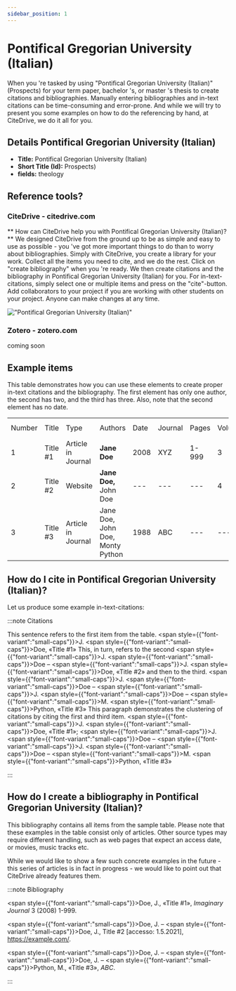 ```yaml
---
sidebar_position: 1
---
```


# Pontifical Gregorian University (Italian)

When you 're tasked by using "Pontifical Gregorian University (Italian)" (Prospects) for your term paper, bachelor 's, or master 's thesis to create citations and bibliographies.
Manually entering bibliographies and in-text citations can be time-consuming and error-prone. And while we will try to present you some examples on how to do the referencing by hand, at CiteDrive, we do it all for you.

## Details  Pontifical Gregorian University (Italian)
* **Title:** Pontifical Gregorian University (Italian)
* **Short Title (Id):** Prospects)
* **fields:** theology

## Reference tools?
### CiteDrive - citedrive.com
** How can CiteDrive help you with Pontifical Gregorian University (Italian)? **
We designed CiteDrive from the ground up to be as simple and easy to use as possible - you 've got more important things to do than to worry about bibliographies. Simply with CiteDrive, you create a library for your work. Collect all the items you need to cite, and we do the rest. Click on "create bibliography" when you 're ready. We then create citations and the bibliography in Pontifical Gregorian University (Italian) for you. For in-text-citations, simply select one or multiple items and press on the "cite"-button. Add collaborators to your project if you are working with other students on your project. Anyone can make changes at any time.


!["Pontifical Gregorian University (Italian)"](images/pontifical-gregorian-university-italian.svg "Choose Pontifical Gregorian University (Italian) in the CiteDrive App")

### Zotero - zotero.com

coming soon

## Example items

This table demonstrates how you can use these elements to create proper in-text citations and the bibliography. The first element has only one author, the second has two, and the third has three. Also, note that the second element has no date.


<table>
  <tr>
   <td>Number
   </td>
   <td>Title
   </td>
   <td>Type
   </td>
   <td>Authors
   </td>
   <td>Date
   </td>
   <td>Journal
   </td>
   <td>Pages
   </td>
   <td>Volume
   </td>
   <td>Issue
   </td>
   <td>Access Date
   </td>
  </tr>
  <tr>
   <td>1
   </td>
   <td>Title #1
   </td>
   <td>Article in Journal
   </td>
   <td><strong>Jane Doe</strong>
   </td>
   <td>2008
   </td>
   <td>XYZ
   </td>
   <td>1-999
   </td>
   <td>3
   </td>
   <td>2
   </td>
   <td>--
   </td>
  </tr>
  <tr>
   <td>
2
   </td>
   <td>Title #2
   </td>
   <td>Website
   </td>
   <td><strong>Jane Doe, </strong>John Doe
   </td>
   <td>---
   </td>
   <td>---
   </td>
   <td>---
   </td>
   <td>4
   </td>
   <td>---
   </td>
   <td>2020-05-01
   </td>
  </tr>
  <tr>
   <td>3
   </td>
   <td>Title #3
   </td>
   <td>Article in Journal
   </td>
   <td>Jane Doe, John Doe, Monty Python
   </td>
   <td>1988
   </td>
   <td>ABC
   </td>
   <td>---
   </td>
   <td>---
   </td>
   <td>16
   </td>
   <td>---
   </td>
  </tr>
</table>



## How do I cite in  Pontifical Gregorian University (Italian)?

Let us produce some example in-text-citations:

:::note Citations


This sentence refers to the first item from the table. <span style={{"font-variant":"small-caps"}}>J.</span> <span style={{"font-variant":"small-caps"}}>Doe</span>, «Title #1» This, in turn, refers to the second <span style={{"font-variant":"small-caps"}}>J.</span> <span style={{"font-variant":"small-caps"}}>Doe</span> – <span style={{"font-variant":"small-caps"}}>J.</span> <span style={{"font-variant":"small-caps"}}>Doe</span>, «Title #2»
and then to the third.  <span style={{"font-variant":"small-caps"}}>J.</span> <span style={{"font-variant":"small-caps"}}>Doe</span> – <span style={{"font-variant":"small-caps"}}>J.</span> <span style={{"font-variant":"small-caps"}}>Doe</span> – <span style={{"font-variant":"small-caps"}}>M.</span> <span style={{"font-variant":"small-caps"}}>Python</span>, «Title #3»
This paragraph demonstrates the clustering of citations by citing the first and third item. <span style={{"font-variant":"small-caps"}}>J.</span> <span style={{"font-variant":"small-caps"}}>Doe</span>, «Title #1»; <span style={{"font-variant":"small-caps"}}>J.</span> <span style={{"font-variant":"small-caps"}}>Doe</span> – <span style={{"font-variant":"small-caps"}}>J.</span> <span style={{"font-variant":"small-caps"}}>Doe</span> – <span style={{"font-variant":"small-caps"}}>M.</span> <span style={{"font-variant":"small-caps"}}>Python</span>, «Title #3»

:::

## How do I create a bibliography in Pontifical Gregorian University (Italian)?

This bibliography contains all items from the sample table. Please note that these examples in the table consist only of articles. Other source types may require different handling, such as web pages that expect an access date, or movies, music tracks etc.

While we would like to show a few such concrete examples in the future - this series of articles is in fact in progress - we would like to point out that CiteDrive already features them.

:::note Bibliography

<span style={{"font-variant":"small-caps"}}>Doe</span>, J., «Title #1», <i>Imaginary Journal</i> 3 (2008) 1-999.

<span style={{"font-variant":"small-caps"}}>Doe</span>, J. – <span style={{"font-variant":"small-caps"}}>Doe</span>, J., Title #2 [accesso: 1.5.2021], https://example.com/.

<span style={{"font-variant":"small-caps"}}>Doe</span>, J. – <span style={{"font-variant":"small-caps"}}>Doe</span>, J. – <span style={{"font-variant":"small-caps"}}>Python</span>, M., «Title #3», <i>ABC</i>.



:::


        